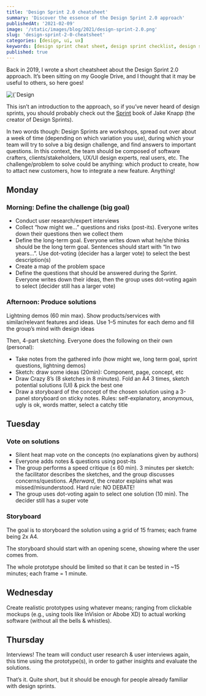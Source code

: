 ```yaml
---
title: 'Design Sprint 2.0 cheatsheet'
summary: 'Discover the essence of the Design Sprint 2.0 approach'
publishedAt: '2021-02-09'
image: '/static/images/blog/2021/design-sprint-2.0.png'
slug: 'design-sprint-2-0-cheatsheet'
categories: [design, ui, ux]
keywords: [design sprint cheat sheet, design sprint checklist, design sprint steps, design sprints, ux]
published: true
---
```


Back in 2019, I wrote a short cheatsheet about the Design Sprint 2.0 approach. It’s been sitting on my Google Drive, and I thought that it may be useful to others, so here goes!

<BlogPostCenteredContent>
  <Image
    alt={`Design Sprint 2.0`}
    src={`/static/images/blog/2021/design-sprint-2.0.png`}
    width={1024}
    height={573}
    priority
  />
</BlogPostCenteredContent>

This isn’t an introduction to the approach, so if you’ve never heard of design sprints, you should probably check out the [Sprint](https://www.amazon.com/Sprint-Solve-Problems-Test-Ideas/dp/150112174X?tag=dsebastien00-20) book of Jake Knapp (the creator of Design Sprints).

In two words though: Design Sprints are workshops, spread out over about a week of time (depending on which variation you use), during which your team will try to solve a big design challenge, and find answers to important questions. In this context, the team should be composed of software crafters, clients/stakeholders, UX/UI design experts, real users, etc. The challenge/problem to solve could be anything: which product to create, how to attact new customers, how to integrate a new feature. Anything!

## Monday

### Morning: Define the challenge (big goal)

* Conduct user research/expert interviews
* Collect “how might we…” questions and risks (post-its). Everyone writes down their questions then we collect them
* Define the long-term goal. Everyone writes down what he/she thinks should be the long term goal. Sentences should start with “In two years…”. Use dot-voting (decider has a larger vote) to select the best description(s)
* Create a map of the problem space
* Define the questions that should be answered during the Sprint. Everyone writes down their ideas, then the group uses dot-voting again to select (decider still has a larger vote)

### Afternoon: Produce solutions

Lightning demos (60 min max). Show products/services with similar/relevant features and ideas. Use 1–5 minutes for each demo and fill the group’s mind with design ideas

Then, 4-part sketching. Everyone does the following on their own (personal):

* Take notes from the gathered info (how might we, long term goal, sprint questions, lightning demos)
* Sketch: draw some ideas (20min): Component, page, concept, etc
* Draw Crazy 8’s (8 sketches in 8 minutes). Fold an A4 3 times, sketch potential solutions (UI) & pick the best one
* Draw a storyboard of the concept of the chosen solution using a 3-panel storyboard on sticky notes. Rules: self-explanatory, anonymous, ugly is ok, words matter, select a catchy title

## Tuesday

### Vote on solutions

* Silent heat map vote on the concepts (no explanations given by authors)
* Everyone adds notes & questions using post-its
* The group performs a speed critique (≤ 60 min). 3 minutes per sketch: the facilitator describes the sketches, and the group discusses concerns/questions. _Afterward_, the creator explains what was missed/misunderstood. Hard rule: NO DEBATE!
* The group uses dot-voting again to select one solution (10 min). The decider still has a super vote

### Storyboard

The goal is to storyboard the solution using a grid of 15 frames; each frame being 2x A4.

The storyboard should start with an opening scene, showing where the user comes from.

The whole prototype should be limited so that it can be tested in ~15 minutes; each frame = 1 minute.

## Wednesday

Create realistic prototypes using whatever means; ranging from clickable mockups (e.g., using tools like InVision or Abobe XD) to actual working software (without all the bells & whistles).

## Thursday

Interviews! The team will conduct user research & user interviews again, this time using the prototype(s), in order to gather insights and evaluate the solutions.

That’s it. Quite short, but it should be enough for people already familiar with design sprints.

<BlogPostSignature />
